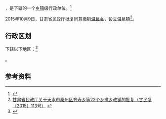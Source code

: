 {{中国乡级行政区|62/05/24/207/000}}

'''{{PAGENAMEBASE}}'''，是{{PRC admin/fullname|62/05/24/207/000|3}}下辖的一个[[乡镇|乡镇]]级行政单位。<ref>{{PRC admin/ref sgc|{{PRC admin/parent|62/05/24/207/000}}}}</ref>

2015年10月9日，甘肃省民政厅批复同意撤销[[温泉乡_(武山县)|温泉乡]]，设立温泉镇<ref>[http://www.gsmz.gov.cn/articles/2015/11/06/article_5_108487_1.html 甘肃省民政厅关于天水市秦州区齐寿乡等22个乡撤乡改镇的批复（甘民复〔2015〕113号）] {{Wayback|url=http://www.gsmz.gov.cn/articles/2015/11/06/article_5_108487_1.html |date=20170917032309 }}</ref>。

== 行政区划 ==

{{PAGENAMEBASE}}下辖以下地区：<ref>{{PRC admin/ref sgc|62/05/24/207/000}}</ref>

{{PRC admin/children|62/05/24/207/000}}。

== 参考资料 ==

{{reflist}}

{{行政区划小作品}}
{{PRC admin/navcat|62/05/24/207/000}}
